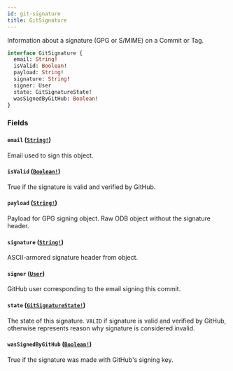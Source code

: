 ```yaml
---
id: git-signature
title: GitSignature
---
```


Information about a signature (GPG or S/MIME) on a Commit or Tag.

```graphql
interface GitSignature {
  email: String!
  isValid: Boolean!
  payload: String!
  signature: String!
  signer: User
  state: GitSignatureState!
  wasSignedByGitHub: Boolean!
}
```

### Fields

#### `email` ([`String!`](/docs/api/scalars/string))

Email used to sign this object.

#### `isValid` ([`Boolean!`](/docs/api/scalars/boolean))

True if the signature is valid and verified by GitHub.

#### `payload` ([`String!`](/docs/api/scalars/string))

Payload for GPG signing object. Raw ODB object without the signature header.

#### `signature` ([`String!`](/docs/api/scalars/string))

ASCII-armored signature header from object.

#### `signer` ([`User`](/docs/api/objects/user))

GitHub user corresponding to the email signing this commit.

#### `state` ([`GitSignatureState!`](/docs/api/enums/git-signature-state))

The state of this signature. `VALID` if signature is valid and verified by
GitHub, otherwise represents reason why signature is considered invalid.

#### `wasSignedByGitHub` ([`Boolean!`](/docs/api/scalars/boolean))

True if the signature was made with GitHub's signing key.
